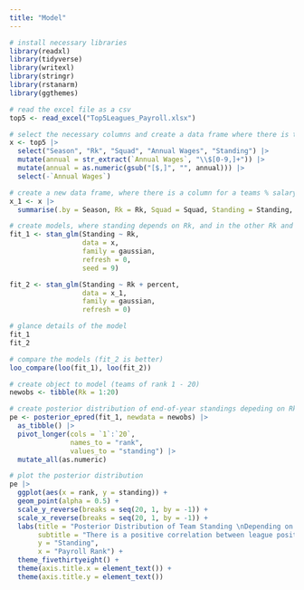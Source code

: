 ```yaml
---
title: "Model"
---
```


```r
# install necessary libraries
library(readxl)
library(tidyverse)
library(writexl)
library(stringr)
library(rstanarm)
library(ggthemes)
```

```r
# read the excel file as a csv
top5 <- read_excel("Top5Leagues_Payroll.xlsx")
```

```r
# select the necessary columns and create a data frame where there is the total money spent of each league across seasons
x <- top5 |>
  select("Season", "Rk", "Squad", "Annual Wages", "Standing") |>
  mutate(annual = str_extract(`Annual Wages`, "\\$[0-9,]+")) |>
  mutate(annual = as.numeric(gsub("[$,]", "", annual))) |>
  select(-`Annual Wages`)
```

```r
# create a new data frame, where there is a column for a teams % salary out of the entire league
x_1 <- x |>
  summarise(.by = Season, Rk = Rk, Squad = Squad, Standing = Standing, annual = annual, percent = annual/sum(annual))
```

```r
# create models, where standing depends on Rk, and in the other Rk and percent
fit_1 <- stan_glm(Standing ~ Rk,
                  data = x,
                  family = gaussian,
                  refresh = 0,
                  seed = 9)

fit_2 <- stan_glm(Standing ~ Rk + percent,
                  data = x_1,
                  family = gaussian,
                  refresh = 0)
```

```r
# glance details of the model 
fit_1
fit_2
```

```r
# compare the models (fit_2 is better)
loo_compare(loo(fit_1), loo(fit_2))
```

```r
# create object to model (teams of rank 1 - 20)
newobs <- tibble(Rk = 1:20)

# create posterior distribution of end-of-year standings depeding on Rk
pe <- posterior_epred(fit_1, newdata = newobs) |> 
  as_tibble() |>
  pivot_longer(cols = `1`:`20`,
               names_to = "rank",
               values_to = "standing") |>
  mutate_all(as.numeric)
```

```r
# plot the posterior distribution
pe |>
  ggplot(aes(x = rank, y = standing)) +
  geom_point(alpha = 0.5) + 
  scale_y_reverse(breaks = seq(20, 1, by = -1)) +
  scale_x_reverse(breaks = seq(20, 1, by = -1)) +
  labs(title = "Posterior Distribution of Team Standing \nDepending on Payroll Rank",
       subtitle = "There is a positive correlation between league position and payroll",
       y = "Standing",
       x = "Payroll Rank") +
  theme_fivethirtyeight() +
  theme(axis.title.x = element_text()) +
  theme(axis.title.y = element_text())
```

